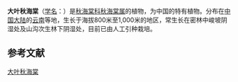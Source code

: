 {{Speciesbox
| status = 
| status_system = 
| image =
| taxon = Begonia megalophyllaria
| authority = [[C.Y.Wu|C.Y.Wu]], 1995
| synonyms_ref={{r|theplantlist}}
| synonyms=（无其它异名）
}}

'''大叶秋海棠'''（[[学名|学名]]：{{lang|la|''Begonia megalophyllaria''}}）是[[秋海棠科|秋海棠科]][[秋海棠属|秋海棠属]]的植物，为中国的特有植物。分布在[[中国大陆|中国大陆]]的[[云南|云南]]等地，生长于海拔800米至1,000米的地区，常生长在密林中峻坡阴湿处及山沟次生林下阴湿处，目前已由人工引种栽培{{r|bioinfo}}。

== 参考文献 ==
{{reflist|refs=
<ref name=bioinfo>{{cite web| url =http://www.bioinfo.cn/db05/KmzwSpecies.php?action=view&id=1849| title =大叶秋海棠| work =《中国高等植物数据库全库》| publisher =中国科学院微生物研究所| author =昆明植物研究所| accessdate =2009-02-22}}{{dead link|date=2017年12月 |bot=InternetArchiveBot |fix-attempted=yes }}</ref>
<ref name=theplantlist>[http://www.theplantlist.org/tpl1.1/record/kew-362322 ''Begonia megalophyllaria'' C.Y.Wu] {{Wayback|url=http://www.theplantlist.org/tpl1.1/record/kew-362322 |date=20211019035840 }}. In: ''The Plant List'' (2013). Version 1.1. Published on the Internet; http://www.theplantlist.org/ {{Wayback|url=http://www.theplantlist.org/ |date=20190523171514 }} [2017-8-7].</ref>
}}
{{Taxonbar|from=Q10934030}}

[[Category:秋海棠属|大叶秋海棠]]


{{植物小作品}}